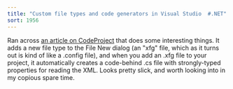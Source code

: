 ```yaml
---
title: "Custom file types and code generators in Visual Studio  #.NET"
sort: 1956
---
```

Ran across <a href="http://www.codeproject.com/csharp/config.asp">an article on CodeProject</a> that does some interesting things. It adds a new file type to the File New dialog (an "xfg" file, which as it turns out is kind of like a .config file), and when you add an .xfg file to your project, it automatically creates a code-behind .cs file with strongly-typed properties for reading the XML. Looks pretty slick, and worth looking into in my copious spare time.
